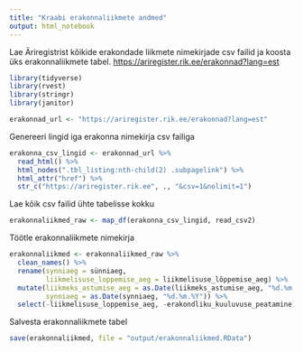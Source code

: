 ```yaml
---
title: "Kraabi erakonnaliikmete andmed"
output: html_notebook
---
```


Lae Äriregistrist kõikide erakondade liikmete nimekirjade csv failid ja koosta üks erakonnaliikmete tabel.
[https://ariregister.rik.ee/erakonnad?lang=est](https://ariregister.rik.ee/erakonnad?lang=est)

```r
library(tidyverse)
library(rvest)
library(stringr)
library(janitor)
```


```r
erakonnad_url <- "https://ariregister.rik.ee/erakonnad?lang=est"
```

Genereeri lingid iga erakonna nimekirja csv failiga
```r
erakonna_csv_lingid <- erakonnad_url %>% 
  read_html() %>% 
  html_nodes(".tbl_listing:nth-child(2) .subpagelink") %>% 
  html_attr("href") %>% 
  str_c("https://ariregister.rik.ee", ., "&csv=1&nolimit=1")
```

Lae kõik csv failid ühte tabelisse kokku
```r
erakonnaliikmed_raw <- map_df(erakonna_csv_lingid, read_csv2)
```

Töötle erakonnaliikmete nimekirja
```r
erakonnaliikmed <- erakonnaliikmed_raw %>% 
  clean_names() %>% 
  rename(synniaeg = sünniaeg,
         liikmelisuse_loppemise_aeg = liikmelisuse_lõppemise_aeg) %>% 
  mutate(liikmeks_astumise_aeg = as.Date(liikmeks_astumise_aeg, "%d.%m.%Y"),
         synniaeg = as.Date(synniaeg, "%d.%m.%Y")) %>% 
  select(-liikmelisuse_loppemise_aeg, -erakondliku_kuuluvuse_peatamine)
```

Salvesta erakonnaliikmete tabel
```r
save(erakonnaliikmed, file = "output/erakonnaliikmed.RData")
```


